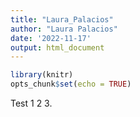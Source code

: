 ```yaml
---
title: "Laura_Palacios"
author: "Laura Palacios"
date: '2022-11-17'
output: html_document
---
```


```r
library(knitr)
opts_chunk$set(echo = TRUE)
```

Test 1 2 3.